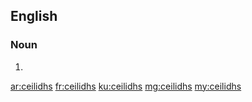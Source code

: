 ==English==

===Noun===
{{head|en|noun plural form}}

# {{plural of|ceilidh|lang=en}}

[[ar:ceilidhs]]
[[fr:ceilidhs]]
[[ku:ceilidhs]]
[[mg:ceilidhs]]
[[my:ceilidhs]]